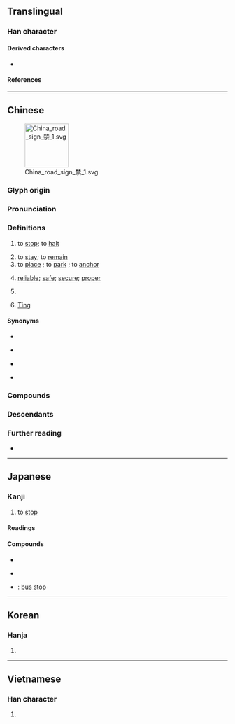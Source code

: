 {{also|仃|佇}}
{{character info}}
==Translingual==

===Han character===
{{Han char|rn=9|rad=人|as=09|sn=11|four=20221|canj=OYRN|ids=⿰亻亭}}

====Derived characters====
* {{l|mul|[[𠼵]]}}

====References====
{{Han ref|kx=0110.320|dkj=00864|dj=0236.160|hdz=10194.070|uh=505C}}

----

==Chinese==
{{zh-forms||alt=仃-second round simplified,⿰亻⿱⿳亠⿲丨二丨冖丁}}
[[File:China road sign 禁 1.svg|thumb|100px]]

===Glyph origin===
{{Han etym}}

===Pronunciation===
{{zh-pron
|m=tíng,er=y
|m_note=Erhuayin for classifier (portion) sense only
|m-s=
|dg=тин1
|ma=y
|c=ting4
|c-t=
|g=tin2
|h=pfs=thìn;gd=tin2
|j=ti1/ting1/ting3
|j_note=ti1 - vernacular; ting1 - literary
|mb=děng/déng
|mb_note=déng - in certain compounds, e.g. {{zh-l|停屍}}, {{zh-l|停棺}}
|md=dìng
|mn=thêng
|mn-t=têng5
|w=3din
|x=din2
|mc=y
|oc=y
|cat=v,a,cls,pn
}}

===Definitions===
{{zh-hanzi}}

# to [[stop]]; to [[halt]]
#: {{zh-x|停！|Stop!}}
# to [[stay]]; to [[remain]]
# to [[place]] {{gl|an object somewhere}}; to [[park]] {{gl|a vehicle}}; to [[anchor]] {{gl|a ship}}
# {{lb|zh|literary|or in compounds}} [[reliable]]; [[safe]]; [[secure]]; [[proper]]
# {{lb|zh|colloquial}} {{zh-classifier|portions (parts of a total)}}
# {{surname|zh|dot=:}} [[Ting]]

====Synonyms====
* {{s|to stop}}
{{zh-syn-saurus|停止}}
* {{s|to stay}}
{{zh-syn-saurus|逗留}}
* {{s|to place}} {{zh-l|停放}}
* {{s|reliable}}
{{zh-syn-saurus|可靠}}

===Compounds===
{{zh-der|停航|不停住|久停久住|停車費|停留長智|停役|停頭|停擺|停辦|停泊|五停心觀|停戰協定|停放|停停當當|停火|停筆|停課|停車|停滯|勻停|停分|停妻再娶|停步|停經|停產|停徵|停雲落月|停喪|居停主人|停勻|停靠|停機坪|下停|不停|停床|停妥|停車位|停當|停駛|少停|停水|停停脫脫|勒停|悠停|停歇|停刊|停用|停駐|停話|停靈|二停|居停|居中調停|三停|幹的停當|三停刀|停睇|停表|停車場|停雲慢步|停杯|停息|停學|停一停|停業|停留|不停當|停屍|停滯不前|停俸|停食|停柩|一停兒|停閑|停格|停工|停職|停雲|停潦|叫停|停頓|停版|停辛佇苦|停屍間|停電|四停八當|停閉|停訊|停罷|停眠整宿|停止|停戰|停待|停停|停住|停驂|留職停薪|晝夜停勻|手不停揮|窩停主人|放停|漲停|漲停板|消停|槃停|暫停|片刻不停|跌停板|調停|調停人|胸部停球|鸞停鵠峙|馬不停蹄|門不停賓|鸞鵠停峙|停屍房}}

===Descendants===
{{CJKV||てい|정|đình}}

===Further reading===
* {{thcwd|6938}}

{{zh-cat|Beginning}}

----

==Japanese==

===Kanji===
{{ja-kanji|grade=4|rs=人09}}

# to [[stop]]

====Readings====
{{ja-readings
|goon=じょう
|kanon=てい
|kanyoon=ちょう
|kun=と-める, と-まる, とど-まる
}}

====Compounds====
{{top3}}
* {{ja-r|各%停|かく%てい}}
{{mid3}}
* {{ja-r|停%車|てい%しゃ}}
{{mid3}}
* {{ja-r|バス停|バスてい}}: [[bus stop]]
{{mid3}}
{{bottom}}

----

==Korean==

===Hanja===
{{ko-hanja|머무르다|머무를|정}}

# {{hanja form of|정|to [[stop]]}}

----

==Vietnamese==

===Han character===
{{vi-readings|reading=[[đình]], [[dành]], [[đành]], [[đừng]], [[dừng]], [[rành]]|rs=人09}}

# {{rfdef|vi|sort=人09}}